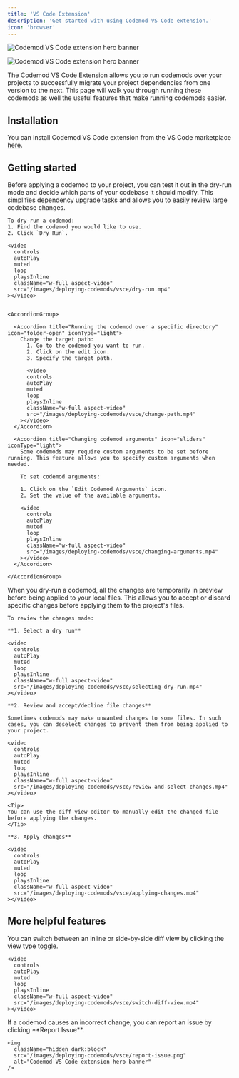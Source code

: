 ```yaml
---
title: 'VS Code Extension'
description: 'Get started with using Codemod VS Code extension.'
icon: 'browser'
---
```


<img
  className="block dark:hidden"
  src="/images/deploying-codemods/vsce/hero-light.svg"
  alt="Codemod VS Code extension hero banner"
/>

<img
  className="hidden dark:block"
  src="/images/deploying-codemods/vsce/hero-dark.svg"
  alt="Codemod VS Code extension hero banner"
/>

The Codemod VS Code Extension allows you to run codemods over your projects to successfully migrate your project dependencies from one version to the next. This page will walk you through running these codemods as well the useful features that make running codemods easier.

## Installation

You can install Codemod VS Code extension from the VS Code marketplace [here](https://go.codemod.com/vsce).

## Getting started

<Steps>
  <Step title="Dry-run codemods">
    Before applying a codemod to your project, you can test it out in the dry-run mode and decide which parts of your codebase it should modify. This simplifies dependency upgrade tasks and allows you to easily review large codebase changes.

    To dry-run a codemod:
    1. Find the codemod you would like to use.
    2. Click `Dry Run`.

    <video
      controls
      autoPlay
      muted
      loop
      playsInline
      className="w-full aspect-video"
      src="/images/deploying-codemods/vsce/dry-run.mp4"
    ></video>


    <AccordionGroup>

      <Accordion title="Running the codemod over a specific directory" icon="folder-open" iconType="light">
        Change the target path:
          1. Go to the codemod you want to run.
          2. Click on the edit icon.
          3. Specify the target path.

          <video
          controls
          autoPlay
          muted
          loop
          playsInline
          className="w-full aspect-video"
          src="/images/deploying-codemods/vsce/change-path.mp4"
        ></video>
      </Accordion>

      <Accordion title="Changing codemod arguments" icon="sliders" iconType="light">
        Some codemods may require custom arguments to be set before running. This feature allows you to specify custom arguments when needed.

        To set codemod arguments:

        1. Click on the `Edit Codemod Arguments` icon.
        2. Set the value of the available arguments.

        <video
          controls
          autoPlay
          muted
          loop
          playsInline
          className="w-full aspect-video"
          src="/images/deploying-codemods/vsce/changing-arguments.mp4"
        ></video>
      </Accordion>

    </AccordionGroup>

  </Step>
  <Step title="Reviewing and applying changes">
    When you dry-run a codemod, all the changes are temporarily in preview before being applied to your local files. This allows you to accept or discard specific changes before applying them to the project's files.
    
    To review the changes made:

    **1. Select a dry run**

    <video
      controls
      autoPlay
      muted
      loop
      playsInline
      className="w-full aspect-video"
      src="/images/deploying-codemods/vsce/selecting-dry-run.mp4"
    ></video>

    **2. Review and accept/decline file changes**

    Sometimes codemods may make unwanted changes to some files. In such cases, you can deselect changes to prevent them from being applied to your project.

    <video
      controls
      autoPlay
      muted
      loop
      playsInline
      className="w-full aspect-video"
      src="/images/deploying-codemods/vsce/review-and-select-changes.mp4"
    ></video>
    
    <Tip>
    You can use the diff view editor to manually edit the changed file before applying the changes.
    </Tip>

    **3. Apply changes**

    <video
      controls
      autoPlay
      muted
      loop
      playsInline
      className="w-full aspect-video"
      src="/images/deploying-codemods/vsce/applying-changes.mp4"
    ></video>
  </Step>
</Steps>

## More helpful features

<AccordionGroup>
  <Accordion title="Switch diff view" icon="code-compare" iconType="light">
    You can switch between an inline or side-by-side diff view by clicking the view type toggle.
    
    <video
      controls
      autoPlay
      muted
      loop
      playsInline
      className="w-full aspect-video"
      src="/images/deploying-codemods/vsce/switch-diff-view.mp4"
    ></video>
  </Accordion>
  <Accordion title="Reporting issues" icon="bug" iconType="light">
    If a codemod causes an incorrect change, you can report an issue by clicking **Report Issue**.
        
    <img
      className="hidden dark:block"
      src="/images/deploying-codemods/vsce/report-issue.png"
      alt="Codemod VS Code extension hero banner"
    />
  </Accordion>
</AccordionGroup>


